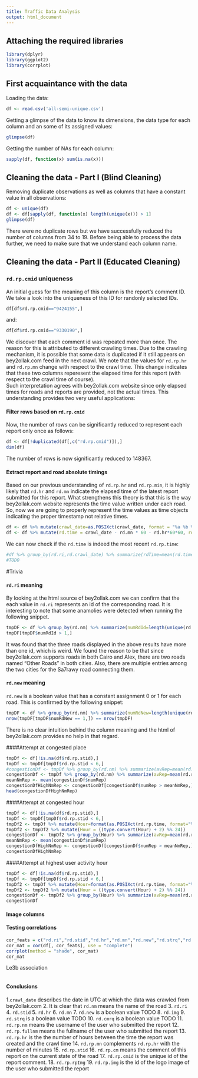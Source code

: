 ```yaml
---
title: Traffic Data Analysis
output: html_document
---
```


## Attaching the required libraries
```r
library(dplyr)
library(ggplot2)
library(corrplot)
```

## First acquaintance with the data
Loading the data:
```r
df <- read.csv('all-semi-unique.csv')
```
Getting a glimpse of the data to know its dimensions, the data type for each column and an some of its assigned values:
```r
glimpse(df)
```
Getting the number of NAs for each column:
```r
sapply(df, function(x) sum(is.na(x)))
```

## Cleaning the data - Part I (Blind Cleaning)
Removing duplicate observations as well as columns that have a constant value in all observations:
```r
df <- unique(df)
df <- df[sapply(df, function(x) length(unique(x))) > 1]
glimpse(df)
```
There were no duplicate rows but we have successfully reduced the number of columns from 34 to 19. Before being able to process the data further, we need to make sure that we understand each column name.

## Cleaning the data - Part II (Educated Cleaning)

### `rd.rp.cmid` uniqueness
An initial guess for the meaning of this column is the report's comment ID. We take a look into the uniqueness of this ID for randonly selected IDs.
```r
df[df$rd.rp.cmid=="9424155",]
```
and:
```r
df[df$rd.rp.cmid=="9330190",]
```
We discover that each comment id was repeated more than once. The reason for this is attributed to different crawling times. Due to the crawling mechanism, it is possible that some data is duplicated if it still appears on bey2ollak.com feed in the next crawl. We note that the values for `rd.rp.hr` and `rd.rp.mn` change with respect to the crawl time. This change indicates that these two columns reperesent the elapsed time for this report (with respect to the crawl time of course).  
Such interpretation agrees with bey2ollak.com website since only elapsed times for roads and reports are provided, not the actual times.
This understanding provides two very useful applications:

#### Filter rows based on `rd.rp.cmid`
Now, the number of rows can be significantly reduced to represent each report only once   as follows:
```r
df <- df[!duplicated(df[,c("rd.rp.cmid")]),]
dim(df)
```
The number of rows is now significantly reduced to 148367.


#### Extract report and road absolute timings
Based on our previous understanding of `rd.rp.hr` and `rd.rp.min`, it is highly likely that `rd.hr` and `rd.mn` indicate the elapsed time of the latest report submitted for this report. What strengthens this theory is that this is the way bey2ollak.com website represents the time value written under each road.  
So, now we are going to properly represent the time values as time objects indicating the proper timestamp not relative times.
```r
df <- df %>% mutate(crawl_date=as.POSIXct(crawl_date, format = "%a %b %e %H:%M:%S UTC %Y", tz = "UTC"))
df <- df %>% mutate(rd.time = crawl_date - rd.mn * 60 - rd.hr*60*60, rd.rp.time = crawl_date - rd.rp.mn * 60 - rd.rp.hr*60*60)
```
We can now check if the `rd.time` is indeed the most recent `rd.rp.time`:
```r
#df %>% group_by(rd.ri,rd.crawl_date) %>% summarize(rdTime=mean(rd.time), maxRpTime=max(rd.rp.time))
#TODO
```

#Trivia

#### `rd.ri` meaning
By looking at the html source of bey2ollak.com we can confirm that the each value in `rd.ri` represents an id of the corresponding road. It is interesting to note that some anamolies were detected when running the following snippet.
```r
tmpDF <- df %>% group_by(rd.nm) %>% summarize(numRdId=length(unique(rd.ri)))
tmpDF[tmpDF$numRdId > 1,]
```
It was found that the three roads displayed in the above results have more than one id, which is weird. We found the reason to be that since bey2ollak.com supports roads in both Cairo and Alex, there are two roads named "Other Roads" in both cities. Also, there are multiple entries among the two cities for the Sa7rawy road connecting them.

#### `rd.new` meaning
`rd.new` is a boolean value that has a constant assignment 0 or 1 for each road. This is confirmed by the following snippet:
```r
tmpDF <- df %>% group_by(rd.nm) %>% summarize(numRdNew=length(unique(rd.new)))
nrow(tmpDF[tmpDF$numRdNew == 1,]) == nrow(tmpDF)
```
There is no clear intuition behind the column meaning and the html of bey2ollak.com provides no help in that regard.

####Attempt at congested place
```r
tmpDf <- df[!is.na(df$rd.rp.stid),]
tmpDf <- tmpDf[tmpDf$rd.rp.stid < 6,]
#congestionDf <- tmpDf %>% group_by(rd.nm) %>% summarize(avRep=mean(rd.rp.stid)) %>% arrange(desc(avRep))
congestionDf <- tmpDf %>% group_by(rd.nm) %>% summarize(avRep=mean(rd.rp.stid), numRep=n()) %>% arrange(desc(avRep))
meanNmRep <- mean(congestionDf$numRep)
congestionDfHighNmRep <- congestionDf[congestionDf$numRep > meanNmRep,]
head(congestionDfHighNmRep)
```

####Attempt at congested hour
```r
tmpDf <- df[!is.na(df$rd.rp.stid),]
tmpDf <- tmpDf[tmpDf$rd.rp.stid < 6,]
tmpDf2 <- tmpDf %>% mutate(Hour=format(as.POSIXct(rd.rp.time, format="%a %b %e %H:%M:%S UTC %Y"), format="%H"))
tmpDf2 <- tmpDf2 %>% mutate(Hour = ((type.convert(Hour) + 2) %% 24))
congestionDf <- tmpDf2 %>% group_by(Hour) %>% summarize(avRep=mean(rd.rp.stid), numRep=n()) %>% arrange(desc(avRep))
meanNmRep <- mean(congestionDf$numRep)
congestionDfHighNmRep <- congestionDf[congestionDf$numRep > meanNmRep,]
congestionDfHighNmRep
```

####Attempt at highest user activity hour
```r
tmpDf <- df[!is.na(df$rd.rp.stid),]
tmpDf <- tmpDf[tmpDf$rd.rp.stid < 6,]
tmpDf2 <- tmpDf %>% mutate(Hour=format(as.POSIXct(rd.rp.time, format="%a %b %e %H:%M:%S UTC %Y"), format="%H"))
tmpDf2 <- tmpDf2 %>% mutate(Hour = ((type.convert(Hour) + 2) %% 24))
congestionDf <- tmpDf2 %>% group_by(Hour) %>% summarize(avRep=mean(rd.rp.stid), numRep=n()) %>% arrange(desc(numRep))
congestionDf
```

#### Image columns


#### Testing correlations
```r
cor_feats = c("rd.ri","rd.stid","rd.hr","rd.mn","rd.new","rd.strq","rd.cmrq","rd.rp.hr","rd.rp.mn","rd.rp.stid","rd.rp.cmid","rd.rp.rpImg","rd.rp.img")
cor_mat = cor(df[, cor_feats], use = "complete")
corrplot(method = "shade", cor_mat)
cor_mat
```
Le3b association
```r

```

#### Conclusions

1.`crawl_date` describes the date in UTC at which the data was crawled from bey2ollak.com
2. It is clear that `rd.nm` means the name of the road
3. `rd.ri`
4. `rd.stid`
5. `rd.hr`
6. `rd.mn`
7. `rd.new` is a boolean value TODO
8. `rd.img`
9. `rd.strq` is a boolean value TODO
10. `rd.cmrq` is a boolean value TODO
11. `rd.rp.nm` means the username of the user who submitted the report
12. `rd.rp.fullnm` means the fullname of the user who submitted the report
13. `rd.rp.hr` is the the number of hours between the time the report was created and the crawl time
14. `rd.rp.mn` complements `rd.rp.hr` with the number of minutes
15. `rd.rp.stid`
16. `rd.rp.cm` means the comment of this report on the current state of the road
17.  `rd.rp.cmid` is the unique id of the report comment.
18. `rd.rp.rpImg`
19. `rd.rp.img` is the id of the logo image of the user who submitted the report
